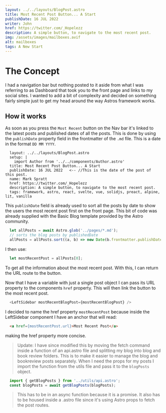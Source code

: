 ```yaml
---
layout: ../../layouts/BlogPost.astro
title: Most Recent Post Button... A Start
publishDate: 16 JUL 2022
writer: John
href: https://twitter.com/_Hopelezz
description: A simple button, to navigate to the most recent post.
img: /assets/images/mailboxes.avif
alt: mailboxes
tags: A New Start
---
```


# The Concept

I had a navigation bar but nothing posted to it aside from what I was referring to as Dashboard that took you to the front page and links to my social sites. I wanted to add a bit of complexity and decided on something fairly simple just to get my head around the way Astros framework works.

## How it works

As soon as you press the `Most Recent` button on the Nav bar it's linked to the latest posts and published dates of all the posts. This is done by using the `publishDate` property field in the frontmatter of the `.md` file. This is a date in the format `DD MM YYYY`.

```
  layout: ../../layouts/BlogPost.astro
  setup: |
    import Author from '../../components/Author.astro'
  title: Most Recent Post Button... A Start
  publishDate: 16 JUL 2022   <-- //This is the date of the post of this post.
  name: Mark Spratt
  href: https://twitter.com/_Hopelezz
  description: A simple button, to navigate to the most recent post.
  tags: framework, astro, react, svelte, vue, solidjs, preact, alpine, lit, vanilla
```

This `publishDate` field is already used to sort all the posts by date to show the users the most recent post first on the front page. This bit of code was already supplied with the Basic Blog template provided by the Astro community.

```js
  let allPosts = await Astro.glob('../pages/*.md');
  // sorts the blog posts by publishedDate
  allPosts = allPosts.sort((a, b) => new Date(b.frontmatter.publishDate).valueOf() - new Date(a.frontmatter.publishDate).valueOf());
```

I then use:
```js
  let mostRecentPost = allPosts[0];
```
To get all the information about the most recent post. With this, I can return the URL route to the button.

Now that I have a variable with just a single post object I can pass its URL property to the components `href` property. This will then link the button to the most recent post.

```js
  <LeftSidebar mostRecentBlogPost={mostRecentBlogPost} />
```

I decided to name the href property `mostRecentPost` because inside the LeftSidebar component I have an anchor that will read:

```html
  <a href={mostRecentPost.url}>Most Recent Post</a>
```

making the href property more concise.

> Update: I have since modified this by moving the fetch command inside a function of an api.astro file and splitting my blog into blog and book review folders. This is to make it easier to manage the blog and bookreview posts separately. When I need the props for my posts I import the function from the utils file and pass it to the `blogPosts` object.

```js
  import { getBlogPosts } from '../utils/api.astro';
  const blogPosts = await getBlogPosts(blogPosts);
```

> This has to be in an async function because it is a promise. It also has to be housed inside a .astro file since it's using Astro props to fetch the post routes.
